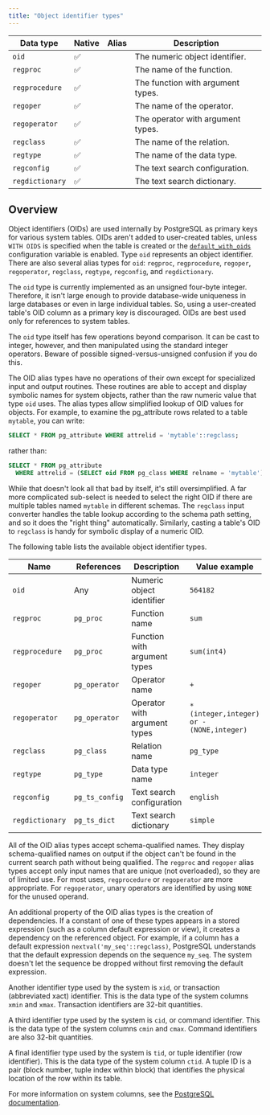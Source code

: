 ```yaml
---
title: "Object identifier types"
---
```


|      Data type      | Native | Alias |                Description             |
| ------------------- | ------ | ----- | -------------------------------------- |
| `oid` | ✅ |     |  The numeric object identifier. | 
| `regproc` | ✅ |      | The name of the function. | 
| `regprocedure`| ✅ |      | The function with argument types. | 
| `regoper` | ✅ |      | The name of the operator. | 
| `regoperator` | ✅ |      | The operator with argument types. | 
| `regclass` | ✅ |      | The name of the relation. | 
| `regtype` | ✅ |      | The name of the data type. | 
| `regconfig` | ✅ |      | The text search configuration. | 
| `regdictionary` | ✅ |      | The text search dictionary. |

## Overview

Object identifiers (OIDs) are used internally by PostgreSQL as primary keys for various system tables. OIDs aren't added to user-created tables, unless `WITH OIDS` is specified when the table is created or the [`default_with_oids`](https://www.postgresql.org/docs/9.3/runtime-config-compatible.html#GUC-DEFAULT-WITH-OIDS) configuration variable is enabled. Type `oid` represents an object identifier. There are also several alias types for `oid`: `regproc`, `regprocedure`, `regoper`, `regoperator`, `regclass`, `regtype`, `regconfig`, and `regdictionary`. 

The `oid` type is currently implemented as an unsigned four-byte integer. Therefore, it isn't large enough to provide database-wide uniqueness in large databases or even in large individual tables. So, using a user-created table's OID column as a primary key is discouraged. OIDs are best used only for references to system tables.

The `oid` type itself has few operations beyond comparison. It can be cast to integer, however, and then manipulated using the standard integer operators. Beware of possible signed-versus-unsigned confusion if you do this.

The OID alias types have no operations of their own except for specialized input and output routines. These routines are able to accept and display symbolic names for system objects, rather than the raw numeric value that type `oid` uses. The alias types allow simplified lookup of OID values for objects. For example, to examine the pg_attribute rows related to a table` mytable`, you can write:

```sql
SELECT * FROM pg_attribute WHERE attrelid = 'mytable'::regclass;
```
rather than:

```sql
SELECT * FROM pg_attribute
  WHERE attrelid = (SELECT oid FROM pg_class WHERE relname = 'mytable');
```

While that doesn't look all that bad by itself, it's still oversimplified. A far more complicated sub-select is needed to select the right OID if there are multiple tables named `mytable` in different schemas. The `regclass` input converter handles the table lookup according to the schema path setting, and so it does the "right thing" automatically. Similarly, casting a table's OID to `regclass` is handy for symbolic display of a numeric OID.

The following table lists the available object identifier types.

| Name | References | Description | Value example |
| ---- | ---------- | ----------- | ------------- |
| `oid` | Any | Numeric object identifier | `564182` |
| `regproc` | `pg_proc` | Function name | `sum` |
| `regprocedure` | `pg_proc	` | Function with argument types | `sum(int4)` |
| `regoper` | `pg_operator` | Operator name	| `+` |
| `regoperator` | `pg_operator` | Operator with argument types | `*(integer,integer) or -(NONE,integer)` |
| `regclass` | `pg_class` | Relation name | `pg_type` |
| `regtype` | `pg_type` | Data type name | `integer` |
| `regconfig` | `pg_ts_config` | Text search configuration | `english` |
| `regdictionary` | `pg_ts_dict` | Text search dictionary | `simple` |	

All of the OID alias types accept schema-qualified names. They display schema-qualified names on output if the object can't be found in the current search path without being qualified. The `regproc` and `regoper` alias types accept only input names that are unique (not overloaded), so they are of limited use. For most uses, `regprocedure` or `regoperator` are more appropriate. For `regoperator`, unary operators are identified by using `NONE` for the unused operand.

An additional property of the OID alias types is the creation of dependencies. If a constant of one of these types appears in a stored expression (such as a column default expression or view), it creates a dependency on the referenced object. For example, if a column has a default expression `nextval('my_seq'::regclass)`, PostgreSQL understands that the default expression depends on the sequence `my_seq`. The system doesn't let the sequence be dropped without first removing the default expression.

Another identifier type used by the system is `xid`, or transaction (abbreviated xact) identifier. This is the data type of the system columns `xmin` and `xmax`. Transaction identifiers are 32-bit quantities.

A third identifier type used by the system is `cid`, or command identifier. This is the data type of the system columns `cmin` and `cmax`. Command identifiers are also 32-bit quantities.

A final identifier type used by the system is `tid`, or tuple identifier (row identifier). This is the data type of the system column `ctid`. A tuple ID is a pair (block number, tuple index within block) that identifies the physical location of the row within its table.

For more information on system columns, see the [PostgreSQL documentation](https://www.postgresql.org/docs/9.3/ddl-system-columns.html).
